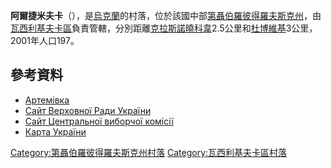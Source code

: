 {{coord|48|13|13|N|36|10|54|E|scale:30000_region:UA|display=title}}

'''阿爾捷米夫卡'''（{{lang-uk|Артемівка}}），是[[烏克蘭|烏克蘭]]的村落，位於該國中部[[第聶伯羅彼得羅夫斯克州|第聶伯羅彼得羅夫斯克州]]，由[[瓦西利基夫卡區|瓦西利基夫卡區]]負責管轄，分別距離[[克拉斯諾曉科韋|克拉斯諾曉科韋]]2.5公里和[[杜博維基|杜博維基]]3公里，2001年人口197。

==參考資料==
*[http://gska2.rada.gov.ua/pls/z7502/A005?rdat1=06.12.2007&rf7571=5187 Артемівка]{{dead link|date=2018年5月 |bot=InternetArchiveBot |fix-attempted=yes }}
* [https://web.archive.org/web/20071223190549/http://portal.rada.gov.ua/ Сайт Верховної Ради України]
* [http://www.cvk.gov.ua Сайт Центральної виборчої комісії] {{Wayback|url=http://www.cvk.gov.ua/ |date=20101203204641 }}
* [http://maps.vlasenko.net/ Карта України] {{Wayback|url=http://maps.vlasenko.net/ |date=20160215103730 }}

{{DEFAULTSORT:Артемівка}}
[[Category:第聶伯羅彼得羅夫斯克州村落|Category:第聶伯羅彼得羅夫斯克州村落]]
[[Category:瓦西利基夫卡區村落|Category:瓦西利基夫卡區村落]]


{{Dnipropetrovsk-geo-stub}}